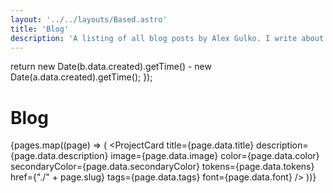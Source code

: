 ```yaml
---
layout: '../../layouts/Based.astro'
title: 'Blog'
description: 'A listing of all blog posts by Alex Gulko. I write about research, design, and engineering.'
---
```

  return new Date(b.data.created).getTime() - new Date(a.data.created).getTime();
});

# Blog

{pages.map((page) => (
  <ProjectCard
      title={page.data.title}
      description={page.data.description}
      image={page.data.image}
      color={page.data.color}
      secondaryColor={page.data.secondaryColor}
      tokens={page.data.tokens}
      href={"./" + page.slug}
      tags={page.data.tags}
      font={page.data.font}
    />
))}
